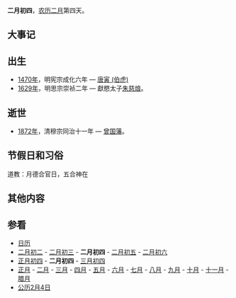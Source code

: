 {{Lunar02Calendar}}
'''二月初四'''，[[农历|农历]][[二月_(农历)|二月]]第四天。

==大事记==

==出生==
*[[1470年|1470年]]，明宪宗成化六年 — [[唐寅|唐寅 (伯虎)]]
*[[1629年|1629年]]，明思宗崇祯二年 — 獻愍太子[[朱慈烺|朱慈烺]]。

==逝世==
*[[1872年|1872年]]，清穆宗同治十一年 — [[曾国藩|曾国藩]]。

==节假日和习俗==
道教：月德合官日，五合神在

==其他内容==

==参看==
*[[历史上的今天|日历]]
*[[二月初二|二月初二]] - [[二月初三|二月初三]] - '''二月初四''' - [[二月初五|二月初五]] - [[二月初六|二月初六]]
*[[正月初四|正月初四]] - '''二月初四''' - [[三月初四|三月初四]]
*[[正月|正月]] - [[二月_(农历)|二月]] - [[三月_(农历)|三月]] - [[四月_(农历)|四月]] - [[五月_(农历)|五月]] - [[六月_(农历)|六月]] - [[七月_(农历)|七月]] - [[八月_(农历)|八月]] - [[九月_(农历)|九月]] - [[十月_(农历)|十月]] - [[十一月_(农历)|十一月]] - [[腊月|腊月]]
*[[公历|公历]][[2月4日|2月4日]]